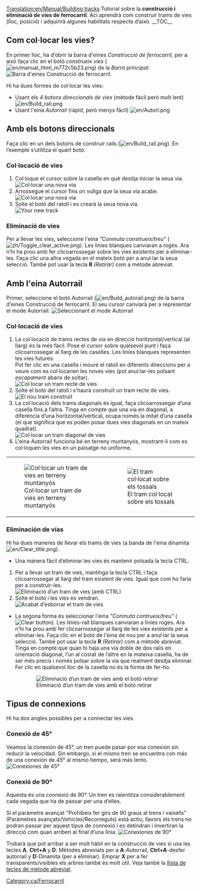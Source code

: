 [[Translation:en/Manual/Building tracks]]
{{ca/Tutorial}}
<!-- for search bot mainly (per al robot de cerca sobretot) -->
Tutorial sobre la '''construcció i eliminació de vies de ferrocarril'''. Ací aprendrà com construir trams de vies (lloc, posició) i adquirirà algunes habilitats respecte d’això.
__TOC__
==Com col·locar les vies?==
En primer lloc, ha d’obrir la barra d'eines ''Construcció de ferrocarril'', per a això faça clic en el botó ''construeix vies'' ([[File:en/manual html m772c5b23.png]]) de la ''Barra principal'':
[[File:ca/Railroad Construction.png|none|frame|Barra d'eines Construcció de ferrocarril.]]

Hi ha dues formes de col·locar les vies:
*Usant els ''4 botons direccionals de vies'' (mètode fácil però molt lent) [[File:en/Build rail.png]]
*Usant l'eina ''Autorrail'' (ràpid, però menys fàcil) [[File:en/Autorl.png]]

== Amb els botons direccionals ==
Faça clic en un dels botons de construir rails ([[File:en/Build rail.png]]). En l’exemple s’utilitza el quart botó.

=== Col·locació de vies ===
#Col·loque el cursor sobre la casella en què desitja iniciar la seua via.<br/>[[File:ca/Laying track 1.png|none|frame|Col·locar una nova via]]
#Arrossegue el cursor fins on vullga que la seua via acabe.<br/>[[File:ca/Laying track 2.png|none|frame|Col·locar una nova via]]
#Solte el botó del ratolí i es crearà la seua nova via.<br/>[[File:ca/Laying track 3.png|none|frame|Your new track]]

=== Eliminació de vies ===
Per a llevar les vies, seleccione l'eina ''"Conmuta construeix/treu"'' ([[File:zh/Toggle clear active.png]]). Les línies blanques canviaran a roges. Ara n’hi ha prou amb fer clicoarrossegar sobre les vies existents per a eliminar-les. Faça clic una altra vegada en el mateix botó per a anul·lar la seua selecció. També pot usar la tecla '''R''' ''(Retirar)'' com a mètode abreviat.

== Amb l'eina Autorrail ==
Primer, seleccione el botó Autorrail ([[File:en/Build autorail.png]]) de la barra d'eines Construcció de ferrocarril. El seu cursor canviarà per a representar el mode Autorrail.
[[File:ca/AutorailTut1.png|none|frame|Seleccionant el mode Autorrail]]

=== Col·locació de vies ===
#La col·locació de trams rectes de via en direcció horitzontal/vertical (al llarg) és la més fàcil. Pose el cursor sobre qualsevol punt i faça clicoarrossegar al llarg de les caselles. Les línies blanques representen les vies futures.<br/>Pot fer clic en una casella i moure el ratolí en diferents direccions per a veure com es col·locarien les noves vies (pot anul·lar-les polsant ''escapament'' abans de soltar).<br/>[[File:en/AutorailTut2.png|none|frame|Col·locar un tram recte de vies]]
#Solte el botó del ratolí i s’haurà construït un tram recte de vies.<br/>[[File:en/AutorailTut3.png|none|frame|El nou tram construït]]
#La col·locació dels trams diagonals és igual, faça clicoarrossegar d’una casella fins a l’altra. Tinga en compte que una via en diagonal, a diferència d’una horitzontal/vertical, ocupa només la mitat d’una casella (el que significa que es poden posar dues vies diagonals en un mateix quadrat).<br/>[[File:en/AutorailTut4.png|none|frame|Col·locar un tram diagonal de vies]]
#L'eina Autorrail funciona bé en terreny muntanyós, mostrant-li com es col·loquen les vies en un paisatge no uniforme.
{|
| [[File:en/AutorailTut5.png|none|frame|Col·locar un tram de vies en terreny muntanyós]]
| [[File:en/AutorailTut6.png|none|frame|El tram col·locat sobre els tossals]]
|}
=== Eliminación de vías ===
Hi ha dues maneres de llevar els trams de vies (a banda de l'eina dinamita [[File:en/Clear title.png]]).

*Una manera fàcil d’eliminar les vies és mantenir polsada la tecla CTRL.
#Per a llevar un tram de vies, mantinga la tecla CTRL i faça clicoarrossegar al llarg del tram existent de vies. Igual que com ho faria per a construir-les.<br/>[[File:en/AutorailTut7.png|none|frame|Eliminació d’un tram de vies (amb CTRL)]]
#Solte el botó i les vies es vendran.<br/>[[File:en/AutorailTut8.png|none|frame|Acabat d’esborrar el tram de vies]]

*La segona forma és seleccionar l'eina ''"Conmuta contrueix/treu"'' ([[File:zh/Toggle clear active.png|Clear button]]). Les línies-rail blanques canviaran a línies roges. Ara n’hi ha prou amb fer clicoarrossegar al llarg de les vies existents per a eliminar-les. Faça clic en el botó de l'eina de nou per a anul·lar la seua selecció. També pot usar la tecla '''R''' ''(Retirar)'' com a mètode abreviat. Tinga en compte que quan hi haja una via doble de dos rails en orientació diagonal, l’un al costat de l’altre en la mateixa casella, ha de ser més precís i només polsar sobre la via que realment desitja eliminar. Fer clic en qualsevol lloc de la casella no és la forma de fer-ho.
:[[File:en/AutorailTut11.png|none|frame|Eliminació d’un tram de vies amb el botó retirar]]

== Tipus de connexions ==
Hi ha dos angles possibles per a connectar les vies.

===Conexió de 45&#176;=== 
Veamos la conexión de 45&#176;, un tren puede pasar por esa conexión sin reducir la velocidad. Sin embargo, si el mismo tren se encuentra con más de una conexión de 45&#176; al mismo tiempo, será más lento.
[[File:en/AutorailTut9.png|frame|none|Conexiones de 45&#176;]]

===Conexió de 90&#176;===
Aquesta és una connexió de 90&#176;. Un tren es ralentitza considerablement cada vegada que ha de passar per una d’elles.

Si el paràmetre avançat "Prohibeix fer girs de 90 graus al trens i vaixells" (Paràmetres avançats/Vehicles/Recorreguts) está actiu, llavors els trens no podran passar per aquest tipus de connexió i es detindran i invertiran la direcció com quan arriben al final d’una línia.
[[File:en/AutorailTut10.png|frame|none|Conexiones de 90&#176;]]

Trobarà que pot arribar a ser molt hàbil en la construcció de vies si usa les tecles '''A''', '''Ctrl+A''' y '''D''': Mètodes abreviats per a '''A'''-Autorrail, '''Ctrl+A'''-desfer autorrail y '''D'''-Dinamita (per a eliminar). Emprar '''X''' per a fer transparents/visibles els arbres també és molt útil. Veja també la [[ca/Tecles de mètode abreviat|llista de tecles de mètode abreviat]].

[[Category:ca/Ferrocarril]]